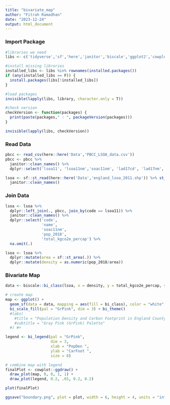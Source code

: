 ```yaml
---
title: "bivariate_map"
author: "Fitrah Ramadhan"
date: "2023-12-24"
output: html_document
---
```


### Import Package

```r

#libraries we need
libs <- c('tidyverse','sf','here','janitor','biscale','ggplot2','cowplot')

#install missing libraries
installed_libs <- libs %in% rownames(installed.packages())
if (any(installed_libs == F)) {
  install.packages(libs[!installed_libs])
}

#load packages
invisible(lapply(libs, library, character.only = T))

#check version
checkVersion <- function(packages) {
  print(paste(packages," : ", packageVersion(packages)))
}

invisible(lapply(libs, checkVersion))

```

### Read Data

```r

pbcc <- read_csv(here::here('Data','PBCC_LSOA_data.csv'))
pbcc <- pbcc %>%
  janitor::clean_names() %>%
  dplyr::select('lsoa11', 'lsoa11nm','soac11nm', 'lad17cd', 'lad17nm', 'wd18nm', 'pop_2018', 'total_kgco2e_percap')

lsoa <- sf::st_read(here::here('Data','england_lsoa_2011.shp')) %>% st_transform(27700) %>%
  janitor::clean_names()

```

### Join Data

```r


lsoa <- lsoa %>%
  dplyr::left_join(., pbcc, join_by(code == lsoa11)) %>%
  janitor::clean_names() %>%
  dplyr::select('code',
                'name',
                'soac11nm',
                'pop_2018',
                'total_kgco2e_percap') %>%
  na.omit(.)
```

```r

lsoa <- lsoa %>%
  dplyr::mutate(area = sf::st_area(.)) %>%
  dplyr::mutate(density = as.numeric(pop_2018/area))
```

### Bivariate Map

```r

data <- biscale::bi_class(lsoa, x = density, y = total_kgco2e_percap, style='fisher' , dim = 3)
```

```r

# create map
map <- ggplot() +
  geom_sf(data = data, mapping = aes(fill = bi_class), color = "white", size = 0.1, show.legend = FALSE) +
  bi_scale_fill(pal = "GrPink", dim = 3) + bi_theme()
  #labs(
    #title = "Population Density and Carbon Footprint in England County",
    #subtitle = "Gray Pink (GrPink) Palette"
  #) #+
```

```r

legend <- bi_legend(pal = "GrPink",
                    dim = 3,
                    xlab = "PopDen ",
                    ylab = "CarFoot ",
                    size = 8)
```

```r

# combine map with legend
finalPlot <- cowplot::ggdraw() +
  draw_plot(map, 0, 0, 1, 1) +
  draw_plot(legend, 0.2, .65, 0.2, 0.2)
```

```r

plot(finalPlot)
```

```r

ggsave("boundary.png", plot = plot, width = 6, height = 4, units = "in")
```
